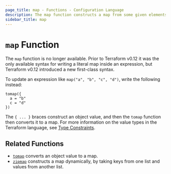 ```yaml
---
page_title: map - Functions - Configuration Language
description: The map function constructs a map from some given elements.
sidebar_title: map
---
```


# `map` Function

The `map` function is no longer available. Prior to Terraform v0.12 it was
the only available syntax for writing a literal map inside an expression,
but Terraform v0.12 introduced a new first-class syntax.

To update an expression like `map("a", "b", "c", "d")`, write the following instead:

```
tomap({
  a = "b"
  c = "d"
})
```

The `{ ... }` braces construct an object value, and then the `tomap` function
then converts it to a map. For more information on the value types in the
Terraform language, see [Type Constraints](/language/expressions/types).

## Related Functions

* [`tomap`](/language/functions/tomap) converts an object value to a map.
* [`zipmap`](/language/functions/zipmap) constructs a map dynamically, by taking keys from
  one list and values from another list.
